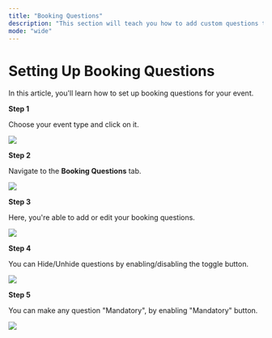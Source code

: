 ```yaml
---
title: "Booking Questions"
description: "This section will teach you how to add custom questions that bookers must answer when scheduling a time with you."
mode: "wide"
---
```

# Setting Up Booking Questions

In this article, you'll learn how to set up booking questions for your event. 

**Step 1** 

Choose your event type and click on it.

<Frame>
  <img
    src="https://usercontent.in.prod.clueso.io/ebbf25da-f06e-4e91-8b05-b5f8e12127c5/e14daef3-e6cd-4de9-9854-6a86bc00408f/8424db4f-2c21-44ce-9816-315dcf1c3934/images/6fa3b3aa-e5cd-4efc-a13e-305464d32496.png"
    style={{ borderRadius: "0.5rem" }}
  />
</Frame>

**Step 2** 

Navigate to the **Booking Questions** tab.

<Frame>
  <img
    src="https://usercontent.in.prod.clueso.io/ebbf25da-f06e-4e91-8b05-b5f8e12127c5/e14daef3-e6cd-4de9-9854-6a86bc00408f/8424db4f-2c21-44ce-9816-315dcf1c3934/images/af51f6fa-1256-4a9b-b0e5-1844c2e1f72d.png"
    style={{ borderRadius: "0.5rem" }}
  />
</Frame>

**Step 3** 

Here, you're able to add or edit your booking questions.

<Frame><img src="/images/bookingQues/image1.png" /></Frame>

**Step 4** 

You can Hide/Unhide questions by enabling/disabling the toggle button.

<Frame><img src="/images/bookingQues/hideUnhide.png" /></Frame>

**Step 5**

You can make any question "Mandatory", by enabling "Mandatory" button.

<Frame><img src="/images/bookingQues/mandatory.png" /></Frame>